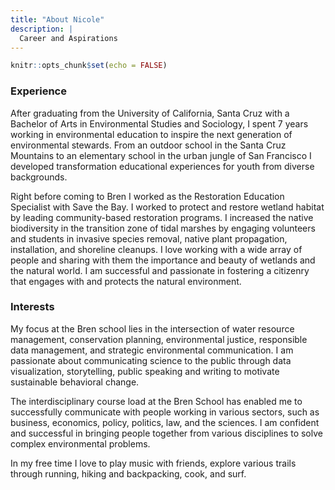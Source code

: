 ```yaml
---
title: "About Nicole"
description: |
  Career and Aspirations 
---
```


```r
knitr::opts_chunk$set(echo = FALSE)
```

### Experience
After graduating from the University of California, Santa Cruz with a Bachelor of Arts in Environmental Studies and Sociology, I spent 7 years working in environmental education to inspire the next generation of environmental stewards. From an outdoor school in the Santa Cruz Mountains to an elementary school in the urban jungle of San Francisco I developed transformation educational experiences for youth from diverse backgrounds. 

Right before coming to Bren I worked as the Restoration Education Specialist with Save the Bay. I worked to protect and restore wetland habitat by leading community-based restoration programs. I increased the native biodiversity in the transition zone of tidal marshes by engaging volunteers and students in invasive species removal, native plant propagation, installation, and shoreline cleanups. I love working with a wide array of people and sharing with them the importance and beauty of wetlands and the natural world. I am successful and passionate in fostering a citizenry that engages with and protects the natural environment.

### Interests
My focus at the Bren school lies in the intersection of water resource management, conservation planning, environmental justice, responsible data management, and strategic environmental communication. I am passionate about communicating science to the  public through data visualization, storytelling, public speaking and writing to motivate sustainable behavioral change. 

The interdisciplinary course load at the Bren School has enabled me to successfully communicate with people working in various sectors, such as business, economics, policy, politics, law, and the sciences. I am confident and successful in bringing people together from various disciplines to solve complex environmental problems. 

In my free time I love to play music with friends, explore various trails through running, hiking and backpacking, cook, and surf. 
